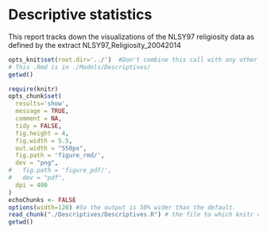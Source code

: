 Descriptive statistics
=================================================
This report tracks down the visualizations of the NLSY97 religiosity data as defined by the extract NLSY97_Religiosity_20042014 


<!--  Set the working directory to the repository's base directory; this assumes the report is nested inside of only one directory.-->
```r
opts_knit$set(root.dir='../')  #Don't combine this call with any other chunk -especially one that uses file paths.
# This .Rmd is in ./Models/Descriptives/
getwd()
```


<!-- Set the report-wide options, and point to the external code file. -->
```r
require(knitr)
opts_chunk$set(
  results='show', 
  message = TRUE,
  comment = NA, 
  tidy = FALSE,
  fig.height = 4, 
  fig.width = 5.5, 
  out.width = "550px",
  fig.path = 'figure_rmd/',     
  dev = "png",
#   fig.path = 'figure_pdf/',     
#   dev = "pdf",
  dpi = 400
)
echoChunks <- FALSE
options(width=120) #So the output is 50% wider than the default.
read_chunk("./Descriptives/Descriptives.R") # the file to which knitr calls for the chunks
getwd()
```

```r
```

```r
```

```r
```

```r
```

```r


```

